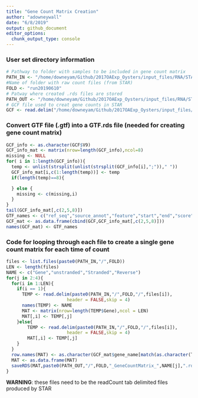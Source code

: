 ```yaml
---
title: "Gene Count Matrix Creation"
author: "adowneywall"
date: "6/8/2019"
output: github_document
editor_options: 
  chunk_output_type: console
---
```



### User set directory information  
```r
# Pathway to folder with samples to be included in gene count matrix
PATH_IN <- "/home/downeyam/Github/2017OAExp_Oysters/input_files/RNA/STAR_pipeline/rawCounts"
#Name of folder with raw count files (from STAR)
FOLD <- "run20190610"
# Patway where created .rds files are stored
PATH_OUT <- "/home/downeyam/Github/2017OAExp_Oysters/input_files/RNA/STAR_pipeline/rawCounts"
# GCF file used to creat gene counts in STAR
GCF <- read.delim("/home/downeyam/Github/2017OAExp_Oysters/input_files/RNA/GCF.gtf", header = FALSE)
```
  
### Convert GTF file (.gtf) into a GTF.rds file (needed for creating gene count matrix)
```r
GCF_info <- as.character(GCF$V9)
GCF_info_mat <- matrix(nrow=length(GCF_info),ncol=8)
missing <- NULL
for( i in 1:length(GCF_info)){
  temp <- unlist(strsplit(unlist(strsplit(GCF_info[i],";"))," "))
  GCF_info_mat[i,c(1:length(temp))] <- temp
  if(length(temp)==8){

  } else {
    missing <- c(missing,i)
  }
}
tail(GCF_info_mat[,c(2,5,8)])
GTF_names <- c("ref_seq","source_annot","feature","start","end","score","strand","frame","Full_Description","transcript_id","gene_id","gene_name")
GCF_mat <- as.data.frame(cbind(GCF,GCF_info_mat[,c(2,5,8)]))
names(GCF_mat) <- GTF_names
```
  
### Code for looping through each file to create a single gene count matrix for each time of count   
```r
files <- list.files(paste0(PATH_IN,"/",FOLD))
LEN <- length(files)
NAME <- c("Gene","unstranded","Stranded","Reverse")
for(j in 2:4){
  for(i in 1:LEN){
    if(i == 1){
      TEMP <- read.delim(paste0(PATH_IN,"/",FOLD,"/",files[i]),
                       header = FALSE,skip = 4)
      names(TEMP) <- NAME
      MAT <- matrix(nrow=length(TEMP$Gene),ncol = LEN)
      MAT[,i] <- TEMP[,j]
    }else{
        TEMP <- read.delim(paste0(PATH_IN,"/",FOLD,"/",files[i]),
                       header = FALSE,skip = 4)
        MAT[,i] <- TEMP[,j]
    }
  }
  row.names(MAT) <- as.character(GCF_mat$gene_name[match(as.character(TEMP[,1]),as.character(GCF_mat$gene_id))])
  MAT <- as.data.frame(MAT)
  saveRDS(MAT,paste0(PATH_OUT,"/",FOLD,"_GeneCountMatrix_",NAME[j],".rds"))
}
```
  
**WARNING**: these files need to be the readCount tab delimited files produced by STAR  
